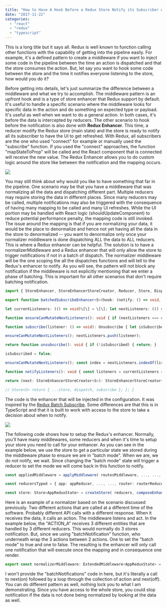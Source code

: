 ```yaml
---
title: "How to Have A Hook Before a Redux Store Notify its Subscriber with TypeScript"
date: "2017-11-22"
categories: 
  - "react"
  - "redux"
  - "typescript"
---
```


This is a long title but it says all. Redux is well known to function calling other functions with the capability of getting into the pipeline easily. For example, it's a defined pattern to create a middleware if you want to inject some code in the pipeline between the time an action is dispatched and that the store consumes the action. But, let say you want to hook some code between the store and the time it notifies everyone listening to the store, how would you do it?

Before getting into details, let's just summarize the difference between a middleware and what we try to accomplish. The middleware pattern is an upfront hook and is a type of store enhancer that Redux support by default. It's useful to handle a specific scenario where the middleware looks for specific data in the action and do something on expected type or payload. It's useful as well when we want to do a general action. In both cases, it's before the data is intercepted by reducers. The other scenario to hook before the notification is also done with **Redux Enhancer**. This time, a reducer modify the Redux store (main state) and the store is ready to notify all its subscriber to have the UI to get refreshed. With Redux, all subscribers are the one who used "connect" for example or manually used the "subscribe" function. If you used the "connect" approaches, the function "mapStateToProp" will be called and the React component that is connected will receive the new value. The Redux Enhancer allows you to do custom logic around the store like between the notification and the mapping occurs.

[![](http://patrickdesjardins.com/blog/wp-content/uploads/2017/09/ReduxEnhancer.png)](http://patrickdesjardins.com/blog/?attachment_id=5547)

You may still think about why would you like to have something that far in the pipeline. One scenario may be that you have a middleware that was normalizing all the data and dispatching different part. Multiple reducers may require storing the data in different places. Since many reducers may be called, multiple notifications may also be triggered with the consequence of having many mapping to be called and many UI refreshes. While the UI portion may be handled with React logic (shouldUpdateComponent) to reduce potential performance penalty, the mapping code is still invoked. The issue around the mapping is that if you are normalizing your data, it would be the place to denormalize and hence not yet having all the data in the store to denormalized -- you want to denormalize only once your normalizer middleware is done dispatching ALL the data to ALL reducers. This is where a Redux enhancer can be helpful. The solution is to have a normalizerMiddleware and a Redux enhancer that will only allow the store to trigger notifications if not in a batch of dispatch. The normalizer middleware will be the one scoping the all the dispatches functions and will tell to the Redux's enhancer to notify. As you will see, the pattern will not block any notification if the middleware is not explicitly mentioning that we enter a phase of batching. This is important for all other scenarios that don't require batching notification.

```typescript
import { StoreEnhancer, StoreEnhancerStoreCreator, Reducer, Store, Dispatch, Unsubscribe } from "redux";

export function batchedSubscribeEnhancer<S>(hook: (notify: () => void, store: Store<S>) => void): StoreEnhancer<S> {

let currentListeners: (() => void)\[\] = \[\]; let nextListeners: (() => void)\[\] = currentListeners;

function ensureCanMutateNextListeners(): void { if (nextListeners === currentListeners) { nextListeners = currentListeners.slice(); } }

function subscribe(listener: () => void): Unsubscribe { let isSubscribed = true;

ensureCanMutateNextListeners(); nextListeners.push(listener);

return function unsubscribe(): void { if (!isSubscribed) { return; }

isSubscribed = false;

ensureCanMutateNextListeners(); const index = nextListeners.indexOf(listener); nextListeners.splice(index, 1); }; }

function notifyListeners(): void { const listeners = currentListeners = nextListeners; for (let i = 0; i < listeners.length; i++) { listeners\[i\](); } }

return (next: StoreEnhancerStoreCreator<S>): StoreEnhancerStoreCreator<S> => (reducer: Reducer<S>, preloadedState?: S): Store<S> => { const store = next(reducer); function dispatch(dispatchArgs: Dispatch<S>): Dispatch<S> { const dispatchResult: Dispatch<S> = store.dispatch(dispatchArgs); hook(notifyListeners, store); return dispatchResult; }

// Store<S> return { ...store, dispatch, subscribe }; }; } 
``` 


The code is the enhancer that will be injected in the configuration. It was inspired by the [Redux Batch Subscribe](https://github.com/tappleby/redux-batched-subscribe). Some differences are that this is in TypeScript and that it is built to work with access to the store to take a decision about when to notify.

[![](http://patrickdesjardins.com/blog/wp-content/uploads/2017/09/ReduxEnhancerShort.png)](http://patrickdesjardins.com/blog/?attachment_id=5549)

The following code shows how to setup the Redux's enhancer. Normally, you'll have many middlewares, some reducers and when it's time to setup your store you need to call for your enhancer. As you can see in the example below, we use the store to get a particular state we stored during the middleware phase to ensure we are in "batch mode". When we are, we do not notify, we wait. Since changing the "batch mode" state will trigger a reducer to set the mode we will come back in this function to notify.

```typescript
const appliedMiddleware = applyMiddleware( routesMiddleware, ..., ..., normalizerMiddleware);

const reducersTyped = { app: appReducer, ..., ..., router: routerReducer }; const reducers = combineReducers(reducersTyped);

const store: Store<AppReduxState> = createStore( reducers, composeEnhancers( appliedMiddleware, batchedSubscribeEnhancer((notify: () => void, storeSnapshot: Store<AppReduxState>) => { if (!storeSnapshot.getState().app.isStoreInBatchMode) { notify(); } }) )); 
``` 


Here is an example of a normalizer based on the scenario discussed previously. Two different actions that are called at a different time of the software. Probably different API calls with a different response. When it receives the data, it calls an action. The middleware listens and act. In the example below, the "ACTION\_A" receives 3 different entities that are handled by 3 different reducers. This would normally do 3 stores notification. But, since we using "batchNotification" function, who underneath wrap the 3 actions between 2 actions. One to set the "batch mode" to true and one to false. The resulting is the enhancer will only call one notification that will execute once the mapping and in consequence one render.

```typescript
export const normalizerMiddleware: ExtendedMiddleware<AppReduxState> = <S>(api: MiddlewareAPI<S>) => (next: Dispatch<S>) => <A extends Actions<any>>(action: A): A => { if (typeof action.payload === "object") { if (action.type === ACTION\_A) { const normalizedResponse = normalize(action.payload, statusRoot); console.log(normalizedResponse); batchNotifications( next, actionOrgsNormalized(normalizedResponse.entities.org), actionSitesNormalized(normalizedResponse.entities.site), actionAppliancesNormalized(normalizedResponse.entities.cache), ); } else if (action.type === ACTION\_B) { const normalizedSiteForASingleOrg = normalize(action.payload, org); next(actionSitesNormalized(normalizedSiteForASingleOrg.entities.site)); } } return next(action); }; 
``` 


I won't provide the "batchNotifications" code in here, but it's literally a call to next(on) followed by a loop through the collection of action and next(off). You can do different pattern as well, nothing lock you to what I am demonstrating. Since you have access to the whole store, you could stop notification if the data is not done being normalized by looking at the data as well.

